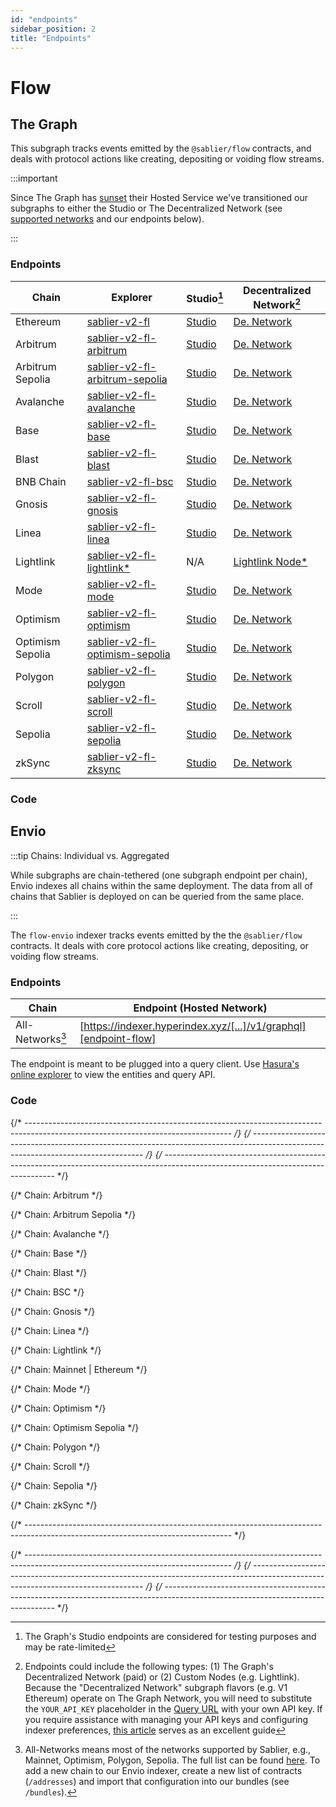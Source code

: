 ```yaml
---
id: "endpoints"
sidebar_position: 2
title: "Endpoints"
---
```



# Flow

## The Graph

This subgraph tracks events emitted by the `@sablier/flow` contracts, and deals with protocol actions like creating,
depositing or voiding flow streams.

:::important

Since The Graph has [sunset](https://thegraph.com/blog/sunsetting-hosted-service/) their Hosted Service we've
transitioned our subgraphs to either the Studio or The Decentralized Network (see
[supported networks](https://thegraph.com/docs/en/developing/supported-networks/) and our endpoints below).

:::

### Endpoints

| Chain            | Explorer                                                            | Studio[^2]                                | Decentralized Network[^1]                       |
| ---------------- | ------------------------------------------------------------------- | ----------------------------------------- | ----------------------------------------------- |
| Ethereum         | [sablier-v2-fl][v2-flow-explorer-ethereum]                          | [Studio][v2-flow-studio-ethereum]         | [De. Network][v2-flow-network-ethereum]         |
| Arbitrum         | [sablier-v2-fl-arbitrum][v2-flow-explorer-arbitrum]                 | [Studio][v2-flow-studio-arbitrum]         | [De. Network][v2-flow-network-arbitrum]         |
| Arbitrum Sepolia | [sablier-v2-fl-arbitrum-sepolia][v2-flow-explorer-arbitrum-sepolia] | [Studio][v2-flow-studio-arbitrum-sepolia] | [De. Network][v2-flow-network-arbitrum-sepolia] |
| Avalanche        | [sablier-v2-fl-avalanche][v2-flow-explorer-avalanche]               | [Studio][v2-flow-studio-avalanche]        | [De. Network][v2-flow-network-avalanche]        |
| Base             | [sablier-v2-fl-base][v2-flow-explorer-base]                         | [Studio][v2-flow-studio-base]             | [De. Network][v2-flow-network-base]             |
| Blast            | [sablier-v2-fl-blast][v2-flow-explorer-blast]                       | [Studio][v2-flow-studio-blast]            | [De. Network][v2-flow-network-blast]            |
| BNB Chain        | [sablier-v2-fl-bsc][v2-flow-explorer-bsc]                           | [Studio][v2-flow-studio-bsc]              | [De. Network][v2-flow-network-bsc]              |
| Gnosis           | [sablier-v2-fl-gnosis][v2-flow-explorer-gnosis]                     | [Studio][v2-flow-studio-gnosis]           | [De. Network][v2-flow-network-gnosis]           |
| Linea            | [sablier-v2-fl-linea][v2-flow-explorer-linea]                       | [Studio][v2-flow-studio-linea]            | [De. Network][v2-flow-network-linea]            |
| Lightlink        | [sablier-v2-fl-lightlink\*][v2-flow-explorer-lightlink]             | N/A                                       | [Lightlink Node\*][v2-flow-custom-lightlink]    |
| Mode             | [sablier-v2-fl-mode][v2-flow-explorer-mode]                         | [Studio][v2-flow-studio-mode]             | [De. Network][v2-flow-network-mode]             |
| Optimism         | [sablier-v2-fl-optimism][v2-flow-explorer-optimism]                 | [Studio][v2-flow-studio-optimism]         | [De. Network][v2-flow-network-optimism]         |
| Optimism Sepolia | [sablier-v2-fl-optimism-sepolia][v2-flow-explorer-optimism-sepolia] | [Studio][v2-flow-studio-optimism-sepolia] | [De. Network][v2-flow-network-optimism-sepolia] |
| Polygon          | [sablier-v2-fl-polygon][v2-flow-explorer-polygon]                   | [Studio][v2-flow-studio-polygon]          | [De. Network][v2-flow-network-polygon]          |
| Scroll           | [sablier-v2-fl-scroll][v2-flow-explorer-scroll]                     | [Studio][v2-flow-studio-scroll]           | [De. Network][v2-flow-network-scroll]           |
| Sepolia          | [sablier-v2-fl-sepolia][v2-flow-explorer-sepolia]                   | [Studio][v2-flow-studio-sepolia]          | [De. Network][v2-flow-network-sepolia]          |
| zkSync           | [sablier-v2-fl-zksync][v2-flow-explorer-zksync]                     | [Studio][v2-flow-studio-zksync]           | [De. Network][v2-flow-network-zksync]           |

### Code

<LinkPreview
  href="https://github.com/sablier-labs/subgraphs/blob/main/apps/flow"
  icon="github"
  subtitle="@sablier-labs/subgraphs - apps/flow"
  title="Sablier Subgraphs - Flow - The Graph"
/>

## Envio

:::tip Chains: Individual vs. Aggregated

While subgraphs are chain-tethered (one subgraph endpoint per chain), Envio indexes all chains within the same
deployment. The data from all of chains that Sablier is deployed on can be queried from the same place.

:::

The `flow-envio` indexer tracks events emitted by the the `@sablier/flow` contracts. It deals with core protocol actions
like creating, depositing, or voiding flow streams.

### Endpoints

| Chain            | Endpoint (Hosted Network)                                        |
| ---------------- | ---------------------------------------------------------------- |
| All-Networks[^3] | [https://indexer.hyperindex.xyz/[...]/v1/graphql][endpoint-flow] |

The endpoint is meant to be plugged into a query client. Use
[Hasura's online explorer](https://cloud.hasura.io/public/graphiql?) to view the entities and query API.

### Code

<LinkPreview
  href="https://github.com/sablier-labs/subgraphs/blob/main/apps/flow-envio"
  icon="github"
  subtitle="@sablier-labs/subgraphs - apps/flow-envio"
  title="Sablier Subgraphs - Flow - Envio"
/>

{/* --------------------------------------------------------------------------------------------------------------------------------- */}
{/* --------------------------------------------------------------------------------------------------------------------------------- */}
{/* --------------------------------------------------------------------------------------------------------------------------------- */}

{/* Chain: Arbitrum */}

[v2-flow-network-arbitrum]:
  https://gateway-arbitrum.network.thegraph.com/api/API_KEY/subgraphs/id/61wTsPJr76vzcaMMrqQq7RkHSUsQmHoqiJbkFc1iaNN1
[v2-flow-explorer-arbitrum]: https://thegraph.com/explorer/subgraphs/61wTsPJr76vzcaMMrqQq7RkHSUsQmHoqiJbkFc1iaNN1
[v2-flow-studio-arbitrum]: https://api.studio.thegraph.com/query/57079/sablier-v2-fl-arbitrum/version/latest

{/* Chain: Arbitrum Sepolia */}

[v2-flow-network-arbitrum-sepolia]:
  https://gateway-arbitrum.network.thegraph.com/api/API_KEY/subgraphs/id/Ai8sJzb4W6B19kPzqWxe47R29YGw5dACy9AJ97nZzm5W
[v2-flow-explorer-arbitrum-sepolia]:
  https://thegraph.com/explorer/subgraphs/Ai8sJzb4W6B19kPzqWxe47R29YGw5dACy9AJ97nZzm5W
[v2-flow-studio-arbitrum-sepolia]:
  https://api.studio.thegraph.com/query/57079/sablier-v2-fl-arbitrum-sepolia/version/latest

{/* Chain: Avalanche */}

[v2-flow-network-avalanche]:
  https://gateway-arbitrum.network.thegraph.com/api/API_KEY/subgraphs/id/CUFanZFBBAaKcJDPLnCwWjo6gAruG92DcK38Y2PzARH8
[v2-flow-explorer-avalanche]: https://thegraph.com/explorer/subgraphs/CUFanZFBBAaKcJDPLnCwWjo6gAruG92DcK38Y2PzARH8
[v2-flow-studio-avalanche]: https://api.studio.thegraph.com/query/57079/sablier-v2-fl-avalanche/version/latest

{/* Chain: Base */}

[v2-flow-network-base]:
  https://gateway-arbitrum.network.thegraph.com/api/API_KEY/subgraphs/id/DVuHKeqguX339rd6JGav7wjXBVi5R4qneHSDNu1urTKr
[v2-flow-explorer-base]: https://thegraph.com/explorer/subgraphs/DVuHKeqguX339rd6JGav7wjXBVi5R4qneHSDNu1urTKr
[v2-flow-studio-base]: https://api.studio.thegraph.com/query/57079/sablier-v2-fl-base/version/latest

{/* Chain: Blast */}

[v2-flow-network-blast]:
  https://gateway-arbitrum.network.thegraph.com/api/API_KEY/subgraphs/id/84gjGqyeWDG2VxvRTRjTFxrnPMuZhAYF4iETBox2ix5D
[v2-flow-explorer-blast]: https://thegraph.com/explorer/subgraphs/84gjGqyeWDG2VxvRTRjTFxrnPMuZhAYF4iETBox2ix5D
[v2-flow-studio-blast]: https://api.studio.thegraph.com/query/57079/sablier-v2-fl-blast/version/latest

{/* Chain: BSC */}

[v2-flow-network-bsc]:
  https://gateway-arbitrum.network.thegraph.com/api/API_KEY/subgraphs/id/GJvqaYwX9vGXPXDFrANs6LcDALcN22bjvvPvrcNvU8rn
[v2-flow-explorer-bsc]: https://thegraph.com/explorer/subgraphs/GJvqaYwX9vGXPXDFrANs6LcDALcN22bjvvPvrcNvU8rn
[v2-flow-studio-bsc]: https://api.studio.thegraph.com/query/57079/sablier-v2-fl-bsc/version/latest

{/* Chain: Gnosis */}

[v2-flow-network-gnosis]:
  https://gateway-arbitrum.network.thegraph.com/api/API_KEY/subgraphs/id/3XxHfFUMixMJTGVn1FJFFER1NFYpDDQo4QAbR2sQSpAH
[v2-flow-explorer-gnosis]: https://thegraph.com/explorer/subgraphs/3XxHfFUMixMJTGVn1FJFFER1NFYpDDQo4QAbR2sQSpAH
[v2-flow-studio-gnosis]: https://api.studio.thegraph.com/query/57079/sablier-v2-fl-gnosis/version/latest

{/* Chain: Linea */}

[v2-flow-network-linea]:
  https://gateway-arbitrum.network.thegraph.com/api/API_KEY/subgraphs/id/25Ry5DsjAKLXh6b8uXSu6H85Jk9d3MHxQbpDUJTstwvx
[v2-flow-explorer-linea]: https://thegraph.com/explorer/subgraphs/25Ry5DsjAKLXh6b8uXSu6H85Jk9d3MHxQbpDUJTstwvx
[v2-flow-studio-linea]: https://api.studio.thegraph.com/query/57079/sablier-v2-fl-linea/version/latest

{/* Chain: Lightlink */}

[v2-flow-explorer-lightlink]:
  https://graph.phoenix.lightlink.io/query/subgraphs/name/lightlink/sablier-v2-fl-lightlink/graphql
[v2-flow-custom-lightlink]: https://graph.phoenix.lightlink.io/query/subgraphs/name/lightlink/sablier-v2-fl-lightlink

{/* Chain: Mainnet | Ethereum */}

[v2-flow-explorer-ethereum]: https://thegraph.com/explorer/subgraphs/DgXaXAUMFTZdwo1aZ21dmGV2vyU1Wdb1DkHyVmy3y7xi
[v2-flow-studio-ethereum]: https://api.studio.thegraph.com/query/57079/sablier-v2-fl/version/latest
[v2-flow-network-ethereum]:
  https://gateway-arbitrum.network.thegraph.com/api/API_KEY/subgraphs/id/DgXaXAUMFTZdwo1aZ21dmGV2vyU1Wdb1DkHyVmy3y7xi

{/* Chain: Mode */}

[v2-flow-network-mode]:
  https://gateway-arbitrum.network.thegraph.com/api/API_KEY/subgraphs/id/H9D24a58cCZmzZTnu4VNdUoFCEMhNYjHP9uohXr9Qi65
[v2-flow-explorer-mode]: https://thegraph.com/explorer/subgraphs/H9D24a58cCZmzZTnu4VNdUoFCEMhNYjHP9uohXr9Qi65
[v2-flow-studio-mode]: https://api.studio.thegraph.com/query/57079/sablier-v2-fl-mode/version/latest

{/* Chain: Optimism */}

[v2-flow-network-optimism]:
  https://gateway-arbitrum.network.thegraph.com/api/API_KEY/subgraphs/id/JAf9rM9bn6Z91htddJ33JAyrWdNXHmseHhvx11Bpfysg
[v2-flow-explorer-optimism]: https://thegraph.com/explorer/subgraphs/JAf9rM9bn6Z91htddJ33JAyrWdNXHmseHhvx11Bpfysg
[v2-flow-studio-optimism]: https://api.studio.thegraph.com/query/57079/sablier-v2-fl-optimism/version/latest

{/* Chain: Optimism Sepolia */}

[v2-flow-network-optimism-sepolia]:
  https://gateway-arbitrum.network.thegraph.com/api/API_KEY/subgraphs/id/5tosMw7VVdE9ie3Z8Hdz6Y4SqaMaKrBb3XnM9rTYUag2
[v2-flow-explorer-optimism-sepolia]:
  https://thegraph.com/explorer/subgraphs/5tosMw7VVdE9ie3Z8Hdz6Y4SqaMaKrBb3XnM9rTYUag2
[v2-flow-studio-optimism-sepolia]:
  https://api.studio.thegraph.com/query/57079/sablier-v2-fl-optimism-sepolia/version/latest

{/* Chain: Polygon */}

[v2-flow-network-polygon]:
  https://gateway-arbitrum.network.thegraph.com/api/API_KEY/subgraphs/id/G49hZr29bZK7TAa7KK8z4sZ3ZkL93Ss6CZDG6ffCSifV
[v2-flow-explorer-polygon]: https://thegraph.com/explorer/subgraphs/G49hZr29bZK7TAa7KK8z4sZ3ZkL93Ss6CZDG6ffCSifV
[v2-flow-studio-polygon]: https://api.studio.thegraph.com/query/57079/sablier-v2-fl-polygon/version/latest

{/* Chain: Scroll */}

[v2-flow-network-scroll]:
  https://gateway-arbitrum.network.thegraph.com/api/API_KEY/subgraphs/id/2d1uvMnHnohZowpGwDdj6Gpk5gT8SNcZjbLfTA3JVRa8
[v2-flow-explorer-scroll]: https://thegraph.com/explorer/subgraphs/2d1uvMnHnohZowpGwDdj6Gpk5gT8SNcZjbLfTA3JVRa8
[v2-flow-studio-scroll]: https://api.studio.thegraph.com/query/57079/sablier-v2-fl-scroll/version/latest

{/* Chain: Sepolia */}

[v2-flow-network-sepolia]:
  https://gateway-arbitrum.network.thegraph.com/api/API_KEY/subgraphs/id/iYRc4ETBqkeiyVhMeXktJ9jxEuQhQ1eJb2Bv68mGkQm
[v2-flow-explorer-sepolia]: https://thegraph.com/explorer/subgraphs/iYRc4ETBqkeiyVhMeXktJ9jxEuQhQ1eJb2Bv68mGkQm
[v2-flow-studio-sepolia]: https://api.studio.thegraph.com/query/57079/sablier-v2-fl-sepolia/version/latest

{/* Chain: zkSync */}

[v2-flow-network-zksync]:
  https://gateway-arbitrum.network.thegraph.com/api/API_KEY/subgraphs/id/iYRc4ETBqkeiyVhMeXktJ9jxEuQhQ1eJb2Bv68mGkQm
[v2-flow-explorer-zksync]: https://thegraph.com/explorer/subgraphs/iYRc4ETBqkeiyVhMeXktJ9jxEuQhQ1eJb2Bv68mGkQm
[v2-flow-studio-zksync]: https://api.studio.thegraph.com/query/57079/sablier-v2-fl-zksync/version/latest

{/* --------------------------------------------------------------------------------------------------------------------------------- */}

[endpoint-flow]: https://indexer.hyperindex.xyz/3b4ea6b/v1/graphql

{/* --------------------------------------------------------------------------------------------------------------------------------- */}
{/* --------------------------------------------------------------------------------------------------------------------------------- */}
{/* --------------------------------------------------------------------------------------------------------------------------------- */}

[^1]:
    Endpoints could include the following types: (1) The Graph's Decentralized Network (paid) or (2) Custom Nodes (e.g.
    Lightlink). Because the "Decentralized Network" subgraph flavors (e.g. V1 Ethereum) operate on The Graph Network,
    you will need to substitute the `YOUR_API_KEY` placeholder in the
    [Query URL](https://thegraph.com/docs/en/deploying/subgraph-studio-faqs/#6-how-do-i-find-query-urls-for-subgraphs-if-im-not-the-developer-of-the-subgraph-i-want-to-use)
    with your own API key. If you require assistance with managing your API keys and configuring indexer preferences,
    [this article](https://thegraph.com/docs/en/studio/managing-api-keys/) serves as an excellent guide

[^2]: The Graph's Studio endpoints are considered for testing purposes and may be rate-limited

[^3]:
    All-Networks means most of the networks supported by Sablier, e.g., Mainnet, Optimism, Polygon, Sepolia. The full
    list can be found [here](https://github.com/sablier-labs/subgraphs/blob/main/packages/constants/src). To add a new
    chain to our Envio indexer, create a new list of contracts (`/addresses`) and import that configuration into our
    bundles (see `/bundles`).
